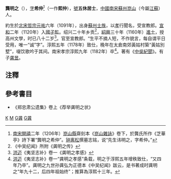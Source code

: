 '''龔明之'''（{{bd|約1091年||1182年||}}），[[表字|字]]'''希仲'''<ref>[[南宋|南宋]][[開禧|開禧]]二年（1206年）[[崑山縣|崑山縣]]齋刻本《[[崑山雜詠|崑山雜詠]]》卷下，於龔氏所作《芝華亭》詩下署“龔明之希仲”。[[钟离松|钟离松]]撰墓志铭，说“先生讳明之，字希仲。”</ref>（一作'''熙仲'''），[[號|號]]'''五休居士'''，[[中國|中國]][[南宋|南宋]][[蘇州|蘇州]][[崑山|崑山]]（今屬[[江蘇|江蘇]]）人。

約生於[[北宋|北宋]][[宋哲宗|哲宗]][[元祐|元祐]]六年（1091年），出身[[蘇州|蘇州]][[士族|士族]]，以[[孝|孝]]行聞名，受宣教郎。[[宣和_(北宋)|宣和]]二年（1120年）入[[國子監|國子監]]。绍兴二十年乡贡<ref>《中吴纪闻》所附《龚明之传》</ref>，[[紹興|紹興]]三十年（1160年）[[進士|進士]]，授高州文學，时已八十二岁<ref>[[洪迈|洪迈]]《夷坚志补》卷一《龚明之孝感》</ref>。官至宣教郎。“生平不摘人短，不作貌言，每自谓平日受用，唯一“诚”字”。淳熙五年（1178年）致仕，晚年在太倉南郊黃姑村築“黃姑別墅”，啜饮歌吟于其间。南宋孝宗淳熙九年（1182年）卒<ref>[[洪迈|洪迈]]《夷坚志补》卷一“龚明之孝感”条载，明之于淳熙五年增秩致仕，“又四年乃卒”。龚明之九世孙龚弘为正德本《中吴纪闻》跋云，是书著成时龚明之“年九十二，后四年祖始终”；推算為淳熙十三年。</ref>。著有《[[中吳紀聞|中吳紀聞]]》。有子[[龚昱|龚昱]]。

==注釋==
{{reflist|2}}

==參考書目==
*《郑忠肃公遗集》卷上《荐举龚明之状》
[[Category:宋朝政治人物|K]]
[[Category:龔姓|M]]
[[Category:苏州人|G龚]]
[[Category:昆山人|G龚]]
